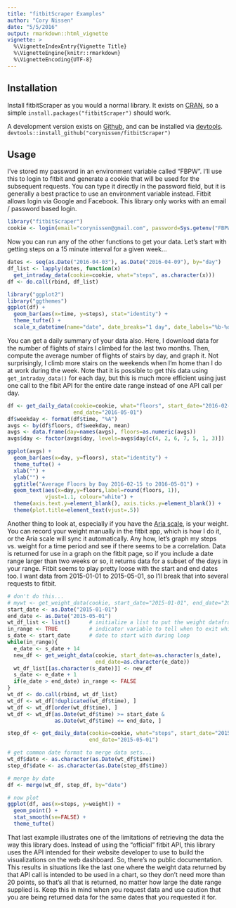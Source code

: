 ```yaml
---
title: "fitbitScraper Examples"
author: "Cory Nissen"
date: "5/5/2016"
output: rmarkdown::html_vignette
vignette: >
  %\VignetteIndexEntry{Vignette Title}
  %\VignetteEngine{knitr::rmarkdown}
  %\VignetteEncoding{UTF-8}
---
```


## Installation
Install fitbitScraper as you would a normal library. It exists on [CRAN](https://cran.r-project.org/web/packages/fitbitScraper/index.html), so a simple `install.packages("fitbitScraper")` should work.  

A development version exists on [Github](https://github.com/corynissen/fitbitScraper), and can be installed via [devtools](https://cran.r-project.org/web/packages/devtools/index.html). `devtools::install_github("corynissen/fitbitScraper")`  

## Usage

I've stored my password in an environment variable called "FBPW". I'll use this to login to fitbit and generate a cookie that will be used for the subsequent requests. You can type it directly in the password field, but it is generally a best practice to use an environment variable instead. Fitbit allows login via Google and Facebook. This library only works with an email / password based login. 

```r
library("fitbitScraper")
cookie <- login(email="corynissen@gmail.com", password=Sys.getenv("FBPW"))
```

Now you can run any of the other functions to get your data. Let's start with getting steps on a 15 minute interval for a given week...

```r
dates <- seq(as.Date("2016-04-03"), as.Date("2016-04-09"), by="day")
df_list <- lapply(dates, function(x)
  get_intraday_data(cookie=cookie, what="steps", as.character(x)))
df <- do.call(rbind, df_list)

library("ggplot2")
library("ggthemes")
ggplot(df) + 
  geom_bar(aes(x=time, y=steps), stat="identity") + 
  theme_tufte() + 
  scale_x_datetime(name="date", date_breaks="1 day", date_labels="%b-%d")
```

You can get a daily summary of your data also. Here, I download data for the number of flights of stairs I climbed for the last two months. Then, compute the average number of flights of stairs by day, and graph it. Not surprisingly, I climb more stairs on the weekends when I'm home than I do at work during the week. Note that it is possible to get this data using `get_intraday_data()` for each day, but this is much more efficient using just one call to the fibit API for the entire date range instead of one API call per day.

```r
df <- get_daily_data(cookie=cookie, what="floors", start_date="2016-02-15",
                     end_date="2016-05-01")
df$weekday <- format(df$time, "%A")
avgs <- by(df$floors, df$weekday, mean)
avgs <- data.frame(day=names(avgs), floors=as.numeric(avgs))
avgs$day <- factor(avgs$day, levels=avgs$day[c(4, 2, 6, 7, 5, 1, 3)])

ggplot(avgs) + 
  geom_bar(aes(x=day, y=floors), stat="identity") + 
  theme_tufte() + 
  xlab("") + 
  ylab("") + 
  ggtitle("Average Floors by Day 2016-02-15 to 2016-05-01") + 
  geom_text(aes(x=day,y=floors,label=round(floors, 1)),
            vjust=1.1, colour="white") + 
  theme(axis.text.y=element_blank(), axis.ticks.y=element_blank()) + 
  theme(plot.title=element_text(vjust=.5)) 
```

Another thing to look at, especially if you have the [Aria scale](https://www.fitbit.com/aria), is your weight. You can record your weight manually in the fitbit app, which is how I do it, or the Aria scale will sync it automatically. Any how, let's graph my steps vs. weight for a time period and see if there seems to be a correlation. Data is returned for use in a graph on the fitbit page, so if you include a date range larger than two weeks or so, it returns data for a subset of the days in your range. Fitbit seems to play pretty loose with the start and end dates too. I want data from 2015-01-01 to 2015-05-01, so I'll break that into several requests to fitbit.

```r
# don't do this...
# mywt <- get_weight_data(cookie, start_date="2015-01-01", end_date="2015-05-01")
start_date <- as.Date("2015-01-01")
end_date <- as.Date("2015-05-01")
wt_df_list <- list()      # initialize a list to put the weight dataframes into
in_range <- TRUE          # indicator variable to tell when to exit while loop
s_date <- start_date      # date to start with during loop
while(in_range){
  e_date <- s_date + 14
  new_df <- get_weight_data(cookie, start_date=as.character(s_date),
                            end_date=as.character(e_date))
  wt_df_list[[as.character(s_date)]] <- new_df
  s_date <- e_date + 1
  if(e_date > end_date) in_range <- FALSE
}
wt_df <- do.call(rbind, wt_df_list)
wt_df <- wt_df[!duplicated(wt_df$time), ]
wt_df <- wt_df[order(wt_df$time), ]
wt_df <- wt_df[as.Date(wt_df$time) >= start_date &
               as.Date(wt_df$time) <= end_date, ]

step_df <- get_daily_data(cookie=cookie, what="steps", start_date="2015-01-01",
                          end_date="2015-05-01")

# get common date format to merge data sets...
wt_df$date <- as.character(as.Date(wt_df$time))
step_df$date <- as.character(as.Date(step_df$time))

# merge by date
df <- merge(wt_df, step_df, by="date")

# now plot
ggplot(df, aes(x=steps, y=weight)) + 
  geom_point() + 
  stat_smooth(se=FALSE) + 
  theme_tufte()
```  
  
That last example illustrates one of the limitations of retrieving the data the way this library does. Instead of using the "official" fitbit API, this library uses the API intended for their website developer to use to build the visualizations on the web dashboard. So, there's no public documentation. This results in situations like the last one where the weight data returned by that API call is intended to be used in a chart, so they don't need more than 20 points, so that's all that is returned, no matter how large the date range supplied is. Keep this in mind when you request data and use caution that you are being returned data for the same dates that you requested it for.




